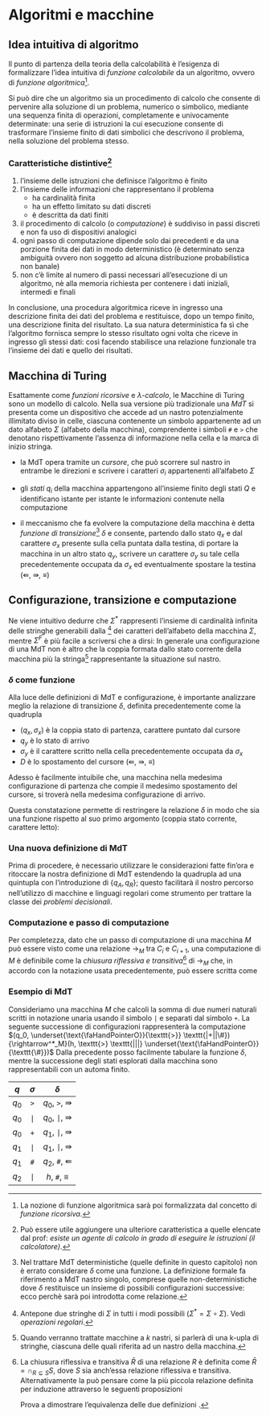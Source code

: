 # Algoritmi e macchine \hfill \faGear








## Idea intuitiva di algoritmo

Il punto di partenza della teoria della calcolabilità è l'esigenza di formalizzare l'idea intuitiva di *funzione calcolabile* da un algoritmo, ovvero di *funzione algoritmica*[^1].

Si può dire che un algoritmo sia un procedimento di calcolo che consente di pervenire alla soluzione di un problema, numerico o simbolico, mediante una sequenza finita di operazioni, completamente e univocamente determinate: una serie di istruzioni la cui esecuzione consente di trasformare l'insieme finito di dati simbolici che descrivono il problema, nella soluzione del problema stesso.








### Caratteristiche distintive[^2]

1. l'insieme delle istruzioni che definisce l'algoritmo è finito
2. l'insieme delle informazioni che rappresentano il problema
    * ha cardinalità finita
    * ha un effetto limitato su dati discreti
    * è descritta da dati finiti
3. il procedimento di calcolo (o *computazione*) è suddiviso in passi discreti e non fa uso di dispositivi analogici
4. ogni passo di computazione dipende solo dai precedenti e da una porzione finita dei dati in modo deterministico (è determinato senza ambiguità ovvero non soggetto ad alcuna distribuzione probabilistica non banale)
5. non c'è limite al numero di passi necessari all'esecuzione di un algoritmo, nè alla memoria richiesta per contenere i dati iniziali, intermedi e finali

In conclusione, una procedura algoritmica riceve in ingresso una descrizione finita dei dati del problema e restituisce, dopo un tempo finito, una descrizione finita del risultato. La sua natura deterministica fa sì che l'algoritmo fornisca sempre lo stesso risultato ogni volta che riceve in ingresso gli stessi dati: così facendo stabilisce una relazione funzionale tra l'insieme dei dati e quello dei risultati.








## Macchina di Turing

Esattamente come *funzioni ricorsive* e *$\lambda$-calcolo*, le Macchine di Turing sono un modello di calcolo. Nella sua versione più tradizionale una *MdT* si presenta come un dispositivo che accede ad un nastro potenzialmente illimitato diviso in celle, ciascuna contenente un simbolo appartenente ad un dato alfabeto $\Sigma$ (alfabeto della macchina), comprendente i simboli `#` e `>` che denotano rispettivamente l'assenza di informazione nella cella e la marca di inizio stringa.
\begin{equation*}
\texttt{> a b ... a } \underset{\text{\faHandPointerO}}{\texttt{b}} \texttt{ b \# \#}
\end{equation*}

* la MdT opera tramite un *cursore*, che può scorrere sul nastro in entrambe le direzioni e scrivere i caratteri $\sigma_i$ appartenenti all'alfabeto $\Sigma$

* gli *stati* $q_i$ della macchina appartengono all'insieme finito degli stati $Q$ e identificano istante per istante le informazioni contenute nella computazione

* il meccanismo che fa evolvere la computazione della macchina è detta *funzione di transizione*[^3] $\delta$ e consente, partendo dallo stato $q_x$ e dal carattere $\sigma_x$ presente sulla cella puntata dalla testina, di portare la macchina in un altro stato $q_y$, scrivere un carattere $\sigma_y$ su tale cella precedentemente occupata da $\sigma_x$ ed eventualmente spostare la testina ($\Lleftarrow$, $\Rrightarrow$, $\equiv$)

\begin{definition}
Una \underline{Macchina di Turing} è definita  formalmente come la quadrupla
\begin{equation*}
M = (Q, \Sigma, \delta, q_0)
\end{equation*}

\begin{itemize}[itemsep=-7pt]
\item $Q$ è l'insieme finito degli stati $q_i$ tale che lo stato di accettazione $h{\notin}Q$
\item $\Sigma$ è l'insieme finito dei simboli (alfabeto della macchina) al quale non appartengono i simboli di spostamento $\Lleftarrow$, $\Rrightarrow$, $\equiv$
\item $\delta{\subseteq}(Q{\times}\Sigma){\times}(Q{\cup}{h}){\times}\Sigma{\times}\{\Lleftarrow,\Rrightarrow,\equiv\}$ è la relazione di transizione, tale che il carattere puntato dal cursore non possa mai trovarsi a sinistra di \textnormal{\ttfamily >}
\item $q_0{\in}Q$ è lo stato iniziale
\end{itemize}
\end{definition}








## Configurazione, transizione e computazione

\begin{definition}
Una \underline{configurazione} (istantanea) $C$ di una MdT è definita dalla quadrupla
\begin{gather*}
(q,u,\sigma,v) \in (Q \cup \{h\}) \times \Sigma^* \times \Sigma \times \Sigma^F \\
\boxed{\qquad u \qquad}\ \underset{\text{\faHandPointerO}}{\sigma}\ \boxed{\qquad v \qquad}
\end{gather*}

\begin{itemize}[itemsep=-7pt]
\item $q$ è lo stato corrente
\item $\sigma$ è il simbolo corrente
\item $u$ è la stringa di caratteri a sinistra del simbolo corrente
\item $v$ è la stringa di caratteri a destra del simbolo corrente
\end{itemize}
\end{definition}

Ne viene intuitivo dedurre che $\Sigma^*$ rappresenti l'insieme di cardinalità infinita delle stringhe generabili dalla \textit{concatenazione}[^4] dei caratteri dell'alfabeto della macchina $\Sigma$, mentre $\Sigma^F$ è più facile a scriversi che a dirsi:
\begin{equation*}
\Sigma^F = \Sigma^* \circ \big(\Sigma{\backslash}\{\textnormal{\texttt{\#}}\}\big) \cup \{\epsilon\}
\end{equation*}
In generale una configurazione di una MdT non è altro che la coppia formata dallo stato corrente della macchina più la stringa[^5] rappresentante la situazione sul nastro.








### $\delta$ come funzione

Alla luce delle definizioni di MdT e configurazione, è importante analizzare meglio la relazione di transizione $\delta$, definita precedentemente come la quadrupla
\begin{equation*}
\big((q_x,\sigma_x),q_y,\sigma_y,D\big)
\end{equation*}

* $(q_x,\sigma_x)$ è la coppia stato di partenza, carattere puntato dal cursore
* $q_y$ è lo stato di arrivo
* $\sigma_y$ è il carattere scritto nella cella precedentemente occupata da $\sigma_x$
* $D$ è lo spostamento del cursore ($\Lleftarrow$, $\Rrightarrow$, $\equiv$)

Adesso è facilmente intuibile che, una macchina nella medesima configurazione di partenza che compie il medesimo spostamento del cursore, si troverà nella medesima configurazione di arrivo.

Questa constatazione permette di restringere la relazione $\delta$ in modo che sia una funzione rispetto al suo primo argomento (coppia stato corrente, carattere letto):
\begin{equation*}
\delta(q_x,\sigma_x)=(q_y,\sigma_y,D)
\end{equation*}








### Una nuova definizione di MdT

Prima di procedere, è necessario utilizzare le considerazioni fatte fin'ora e ritoccare la nostra definizione di MdT estendendo la quadrupla ad una quintupla con l'introduzione di $\{q_A,q_R\}$; questo facilitarà il nostro percorso nell'utilizzo di macchine e linguagi regolari come strumento per trattare la classe dei *problemi decisionali*.

\begin{definition}
Una \underline{Macchina di Turing deterministica} è definita come la quintupla
\begin{equation*}
M = (Q, \Sigma, \delta, q_0, \{q_A,q_R\})
\end{equation*}

\begin{itemize}[itemsep=-7pt]
\item $Q$ è l'insieme finito degli stati $q_i$ che non contiene gli stati terminali
\item $\Sigma{\nsupseteq}\{\Lleftarrow,\Rrightarrow,\equiv\}$ è sempre l'insieme finito dei simboli
\item $\delta{::}(Q{\times}\Sigma){\rightarrow}(Q{\times}\Sigma{\times}\{\Lleftarrow,\Rrightarrow,\equiv\})$ è la funzione di transizione
\item $q_0{\in}Q$ è lo stato iniziale
\item $\{q_A,q_R\}{\nsubseteq}Q$ è l'insieme degli stati terminali di accettazione e rifiuto
\end{itemize}
\end{definition}








### Computazione e passo di computazione

\begin{definition}
Una \underline{computazione} di una MdT è costituita da una sequenza di configurazioni, tale che $C_0$ rappresenti la configurazione iniziale e $C_{i+1}$ il risultato dell'applicazione della funzione $\delta$ alla configurazione $C_i$ (ovvero il \underline{passo di computazione} $C_i{\rightarrow}C_{i+1}$). Si dirà inoltre che la computazione converge $\downarrow$ se, per $n{\ge}1$ tale che
\begin{equation*}
C_0 \rightarrow C_1 \rightarrow ... \rightarrow C_n
\end{equation*}
$C_n$ è una configurazione finale, in caso contrario si dirà che diverge $\uparrow$.
\end{definition}

Per completezza, dato che un passo di computazione di una macchina $M$ può essere visto come una relazione $\rightarrow_M$ tra $C_i$ e $C_{i+1}$, una computazione di $M$ è definibile come la *chiusura riflessiva e transitiva*[^6] di $\rightarrow_M$ che, in accordo con la notazione usata precedentemente, può essere scritta come
\begin{equation*}
C_0 \rightarrow_M^* C_n
\end{equation*}








### Esempio di MdT

Consideriamo una macchina $M$ che calcoli la somma di due numeri naturali scritti in notazione unaria usando il simbolo `|` e separati dal simbolo `+`. La seguente successione di configurazioni rappresenterà la computazione $(q_0, \underset{\text{\faHandPointerO}}{\texttt{>}} \texttt{|+||\#}){\rightarrow^*_M}(h, \texttt{>} \texttt{|||} \underset{\text{\faHandPointerO}}{\texttt{\#}})$
\begin{align*}
(q_0, \underset{\text{\faHandPointerO}}{\texttt{>}} \texttt{|+||\#}) &\rightarrow (q_0, \texttt{>} \underset{\text{\faHandPointerO}}{\texttt{|}} \texttt{+||})\\
                                                                     &\rightarrow (q_0, \texttt{>} \texttt{|} \underset{\text{\faHandPointerO}}{\texttt{+}} \texttt{||})\\
                                                                     &\rightarrow (q_1, \texttt{>} \texttt{||} \underset{\text{\faHandPointerO}}{\texttt{|}} \texttt{|})\\
                                                                     &\rightarrow (q_1, \texttt{>} \texttt{|||} \underset{\text{\faHandPointerO}}{\texttt{|}})\\
                                                                     &\rightarrow (q_1, \texttt{>} \texttt{||||} \underset{\text{\faHandPointerO}}{\texttt{\#}})\\
                                                                     &\rightarrow (q_2, \texttt{>} \texttt{|||} \underset{\text{\faHandPointerO}}{\texttt{|}})\\
                                                                     &\rightarrow (h, \texttt{>} \texttt{|||} \underset{\text{\faHandPointerO}}{\texttt{\#}})
\end{align*}
Dalla precedente posso facilmente tabulare la funzione $\delta$, mentre la successione degli stati esplorati dalla macchina sono rappresentabili con un automa finito.

\vspace{30pt}

| $q$ | $\sigma$ | $\delta$ |
| :---: | :---: | :---: |
| $q_0$ | `>` | $q_0$, `>`, $\Rrightarrow$ |
| $q_0$ | `|` | $q_0$, `|`, $\Rrightarrow$ |
| $q_0$ | `+` | $q_1$, `|`, $\Rrightarrow$ |
| $q_1$ | `|` | $q_1$, `|`, $\Rrightarrow$ |
| $q_1$ | `#` | $q_2$, `#`, $\Lleftarrow$ |
| $q_2$ | `|` | $h$, `#`, $\equiv$ |

\vspace{30pt}

\begin{center}
\begin{tikzpicture}[scale=0.2]
\tikzstyle{every node}+=[inner sep=0pt]
\draw [black] (20.6,-29.6) circle (3);
\draw (20.6,-29.6) node {$q_0$};
\draw [black] (34.9,-29.6) circle (3);
\draw (34.9,-29.6) node {$q_1$};
\draw [black] (48.9,-29.6) circle (3);
\draw (48.9,-29.6) node {$q_2$};
\draw [black] (62.9,-29.6) circle (3);
\draw (62.9,-29.6) node {$h$};
\draw [black] (62.9,-29.6) circle (2.4);
\draw [black] (13.4,-29.6) -- (17.6,-29.6);
\fill [black] (17.6,-29.6) -- (16.8,-29.1) -- (16.8,-30.1);
\draw [black] (23.6,-29.6) -- (31.9,-29.6);
\fill [black] (31.9,-29.6) -- (31.1,-29.1) -- (31.1,-30.1);
\draw (27.75,-29.1) node [above] {\texttt{+}};
\draw [black] (37.9,-29.6) -- (45.9,-29.6);
\fill [black] (45.9,-29.6) -- (45.1,-29.1) -- (45.1,-30.1);
\draw (41.9,-29.1) node [above] {\texttt{\#}};
\draw [black] (51.9,-29.6) -- (59.9,-29.6);
\fill [black] (59.9,-29.6) -- (59.1,-29.1) -- (59.1,-30.1);
\draw (55.9,-29.1) node [above] {\texttt{|}};
\draw [black] (21.923,-32.28) arc (54:-234:2.25);
\draw (20.6,-36.85) node [below] {\texttt{>},\texttt{|}};
\fill [black] (19.28,-32.28) -- (18.4,-32.63) -- (19.21,-33.22);
\draw [black] (36.223,-32.28) arc (54:-234:2.25);
\draw (34.9,-36.85) node [below] {\texttt{|}};
\fill [black] (33.58,-32.28) -- (32.7,-32.63) -- (33.51,-33.22);
\end{tikzpicture}
\end{center}








[^1]: La nozione di funzione algoritmica sarà poi formalizzata dal concetto di *funzione ricorsiva*.
[^2]: Può essere utile aggiungere una ulteriore caratteristica a quelle elencate dal prof: *esiste un agente di calcolo in grado di eseguire le istruzioni (il calcolatore)*.
[^3]: Nel trattare MdT deterministiche (quelle definite in questo capitolo) non è errato considerare $\delta$ come una funzione. La definizione formale fa riferimento a MdT nastro singolo, comprese quelle non-deterministiche dove $\delta$ restituisce un insieme di possibili configurazioni successive: ecco perchè sarà poi introdotta come relazione.
[^4]: Antepone due stringhe di $\Sigma$ in tutti i modi possibili ($\Sigma^*{=}\Sigma{\circ}\Sigma$). Vedi *operazioni regolari*.
[^5]: Quando verranno trattate macchine a $k$ nastri, si parlerà di una k-upla di stringhe, ciascuna delle quali riferita ad un nastro della macchina.
[^6]: La chiusura riflessiva e transitiva $\bar{R}$ di una relazione $R$ è definita come $\bar{R}{=}\cap_{R{\subseteq}S}S$, dove $S$ sia anch'essa relazione riflessiva e transitiva. Alternativamente la può pensare come la più piccola relazione definita per induzione attraverso le seguenti proposizioni
\begin{itemize}[itemsep=-3pt]
\item $\forall a{\in}A. \exists\bar{R}(a,a)$
\item $R(a,b){\Rightarrow}\bar{R}(a,b)$
\item $\bar{R}(a,b){\wedge}\bar{R}(b,c){\Rightarrow}\bar{R}(a,c)$
\end{itemize}
\noindent Prova a dimostrare l'equivalenza delle due definizioni \faMehO.
